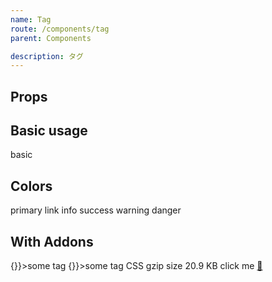 ```yaml
---
name: Tag
route: /components/tag
parent: Components

description: タグ
---
```



## Props

<PropsTable of={Tag} />

## Basic usage

<Playground>
  <Tag>basic</Tag>
</Playground>

## Colors

<Playground>
  <Tag color="primary">primary</Tag>
  <Tag color="link">link</Tag>
  <Tag color="info">info</Tag>
  <Tag color="success">success</Tag>
  <Tag color="warning">warning</Tag>
  <Tag color="danger">danger</Tag>
</Playground>

## With Addons

<Playground>
  <Tag onClose={() => {}}>some tag</Tag>
  <Tag color="info" onClose={() => {}}>some tag</Tag>
  <Tag color="dark" addonColor="warning">
    CSS gzip size
    <span>20.9 KB</span>
  </Tag>
  <Tag color="link">
    click me
    <a href="#">🤔</a>
  </Tag>
</Playground>

